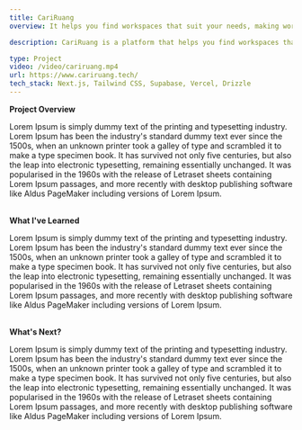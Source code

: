 ```yaml
---
title: CariRuang
overview: It helps you find workspaces that suit your needs, making work more convenient and productive for Indonesians.

description: CariRuang is a platform that helps you find workspaces that suit your needs, whether you're freelancing, running a business, or working remotely, making work more convenient and productive for Indonesians. After the pandemic, many people are working remotely, and they need a place to work. CariRuang helps them find a workspace that suits their needs. It also helps workspace owners to promote their workspace and attract more customers.

type: Project
video: /video/cariruang.mp4
url: https://www.cariruang.tech/
tech_stack: Next.js, Tailwind CSS, Supabase, Vercel, Drizzle
---
```


<b id="project-overview">Project Overview</b>

Lorem Ipsum is simply dummy text of the printing and typesetting industry. Lorem Ipsum has been the industry's standard dummy text ever since the 1500s, when an unknown printer took a galley of type and scrambled it to make a type specimen book. It has survived not only five centuries, but also the leap into electronic typesetting, remaining essentially unchanged. It was popularised in the 1960s with the release of Letraset sheets containing Lorem Ipsum passages, and more recently with desktop publishing software like Aldus PageMaker including versions of Lorem Ipsum.

<br />
<b id="lessons-learned">What I've Learned</b>

Lorem Ipsum is simply dummy text of the printing and typesetting industry. Lorem
Ipsum has been the industry's standard dummy text ever since the 1500s, when an
unknown printer took a galley of type and scrambled it to make a type specimen
book. It has survived not only five centuries, but also the leap into electronic
typesetting, remaining essentially unchanged. It was popularised in the 1960s
with the release of Letraset sheets containing Lorem Ipsum passages, and more
recently with desktop publishing software like Aldus PageMaker including
versions of Lorem Ipsum.

<br />
<b id="future-improvements">What's Next?</b>

Lorem Ipsum is simply dummy text of the printing and typesetting industry. Lorem
Ipsum has been the industry's standard dummy text ever since the 1500s, when an
unknown printer took a galley of type and scrambled it to make a type specimen
book. It has survived not only five centuries, but also the leap into electronic
typesetting, remaining essentially unchanged. It was popularised in the 1960s
with the release of Letraset sheets containing Lorem Ipsum passages, and more
recently with desktop publishing software like Aldus PageMaker including
versions of Lorem Ipsum.
